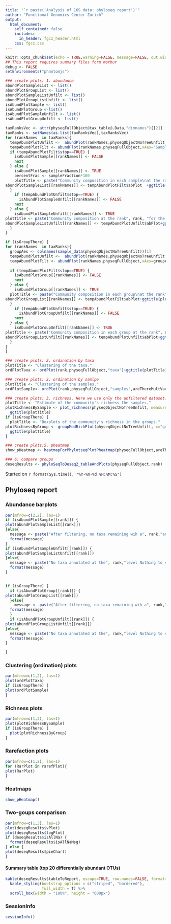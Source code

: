 ```yaml
---
title: "`r paste('Analysis of 16S data: phyloseq report')`"
author: "Functional Genomics Center Zurich"
output: 
  html_document:
    self_contained: false
    includes:
      in_header: fgcz_header.html
    css: fgcz.css
---
```


```r
knitr::opts_chunk$set(echo = TRUE,warning=FALSE, message=FALSE, out.width = "49%")
## This report requires summary files form mothur
debug <- FALSE
setEnvironments("phantomjs")
```

```r
### create plots: 1. abundance
abundPlotSampleList <- list()
abundPlotGroupList <- list()
abundPlotSampleListUnfilt <- list()
abundPlotGroupListUnfilt <- list()
isAbundPlotSample <- list()
isAbundPlotGroup <-list()
isAbundPlotSampleUnfilt <- list()
isAbundPlotGroupUnfilt <- list()

taxRanksVec <- attr(physeqFullObject@tax_table@.Data,"dimnames")[[2]]
taxRanks <- setNames(as.list(taxRanksVec),taxRanksVec)
for (rankNames  in taxRanks){
  tempAbundPlotUnfilt <-  abundPlot(rankNames,physeqObjectNoTreeUnfilt,xAes="Sample",y="relSampleFract")
  tempAbundPlotFilt <- abundPlot(rankNames,physeqFullObject,xAes="Sample",y="relSampleFract")
  if (tempAbundPlotFilt$stop==TRUE) {
    isAbundPlotSample[[rankNames]] <- FALSE
    next
  } else {
    isAbundPlotSample[[rankNames]] <- TRUE
    percentFrac <- sampleFraction*100
    plotTitle <- paste("Community composition in each sample\nat the rank", rank, "for the filtered dataset.\nOnly taxa observed at least",rawCount, " times\nin at least", percentFrac,"% of the samples are kept.")
abundPlotSampleList[[rankNames]] <- tempAbundPlotFilt$abPlot  +ggtitle(plotTitle)
  }
    if (tempAbundPlotUnfilt$stop==TRUE) {
      isAbundPlotSampleUnfilt[[rankNames]] <- FALSE
    next
  } else {
    isAbundPlotSampleUnfilt[[rankNames]] <- TRUE
plotTitle <- paste("Community composition at the rank", rank, "for the unfiltered dataset.")
abundPlotSampleListUnfilt[[rankNames]] <- tempAbundPlotUnfilt$abPlot+ggtitle(plotTitle)
  }
}

if (isGroupThere) {
for (rankNames  in taxRanks){
  groupAes <- colnames(sample_data(physeqObjectNoTreeUnfilt))[1]
  tempAbundPlotUnfilt <-  abundPlot(rankNames,physeqObjectNoTreeUnfilt,xAes=groupAes,y="relGroupFract")
  tempAbundPlotFilt <- abundPlot(rankNames,physeqFullObject,xAes=groupAes,y="relGroupFract")
  
  if (tempAbundPlotFilt$stop==TRUE) {
    isAbundPlotGroup[[rankNames]] <- FALSE
    next
  } else {
    isAbundPlotGroup[[rankNames]] <- TRUE
  plotTitle <- paste("Community composition in each group\nat the rank", rank, "for the filtered dataset.\n Only taxa observed at least",rawCount, " times\nin at least", percentFrac,"% of the samples are kept.")
abundPlotGroupList[[rankNames]] <- tempAbundPlotFilt$abPlot+ggtitle(plotTitle)
  }
    if (tempAbundPlotUnfilt$stop==TRUE) {
      isAbundPlotGroupUnfilt[[rankNames]] <- FALSE 
    next
  } else {
    isAbundPlotGroupUnfilt[[rankNames]] <- TRUE
plotTitle <- paste("Community composition in each group at the rank", rank, "for the unfiltered dataset.")
abundPlotGroupListUnfilt[[rankNames]] <- tempAbundPlotUnfilt$abPlot+ggtitle(plotTitle)
  }
}
}
```

```r
### create plots: 2. ordination by taxa
plotTitle <- "Clustering of the taxa."
ordPlotTaxa <- ordPlot(rank,physeqFullObject,"taxa")+ggtitle(plotTitle)
```

```r
### create plots: 2. ordination by samlpe
plotTitle <- "Clustering of the samples."
ordPlotSample<- ordPlot(rank,physeqFullObject,"samples",areThereMultVar)+ggtitle(plotTitle)
```

```r
### create plots: 3. richness. Here we use only the unfiltered dataset.
plotTitle <- "Estimate of the community's richness the samples."
plotRichnessBySample <- plot_richness(physeqObjectNoTreeUnfilt, measures=c("Shannon")) +
  ggtitle(plotTitle)
if (isGroupThere) {
  plotTitle <- "Boxplots of the community's richness in the groups."
plotRichnessByGroup <- groupModRichPlot(physeqObjectNoTreeUnfilt, x="group", measures=c("Shannon")) +
  ggtitle(plotTitle)
}
```


```r
### create plots:5. pheatmap
show_pHeatmap <- heatmapForPhylotseqPlotPheatmap(physeqFullObject,areThereMultVar)
```


```r
### 6: compare groups
deseqResults <- phyloSeqToDeseq2_tableAndPlots(physeqFullObject,rank)
```

Started on `r format(Sys.time(), "%Y-%m-%d %H:%M:%S")`

## Phyloseq report {.tabset}
### Abundance barplots
```r
par(mfrow=c(2,2), las=1)
if (isAbundPlotSample[[rank]]) {
plot(abundPlotSampleList[[rank]])
}else{
  message <- paste("After filtering, no taxa remaining wih a", rank,"annotaton. Nothing to show.")
  format(message)
}
if (isAbundPlotSampleUnfilt[[rank]]) {
plot(abundPlotSampleListUnfilt[[rank]])
}else{
  message <- paste("No taxa annotated at the", rank,"level Nothing to show.")
  format(message)
}


if (isGroupThere) {
  if (isAbundPlotGroup[[rank]]) {
plot(abundPlotGroupList[[rank]])
  }else{
    message <- paste("After filtering, no taxa remaining wih a", rank,"annotaton. Nothing to show.")
  format(message)  
  }
  if (isAbundPlotGroupUnfilt[[rank]]) {
plot(abundPlotGroupListUnfilt[[rank]])
}else{
  message <- paste("No taxa annotated at the", rank,"level Nothing to show.")
  format(message)
}

}
```

### Clustering (ordination) plots
```r
par(mfrow=c(1,2), las=1)
plot(ordPlotTaxa)
if (isGroupThere) {
plot(ordPlotSample)
}
```

### Richness plots
```r
par(mfrow=c(1,2), las=1)
plot(plotRichnessBySample)
if (isGroupThere) {
  plot(plotRichnessByGroup)
}
```

### Rarefaction plots
```r
par(mfrow=c(1,2), las=1)
for (RarPlot in rarefPlot){
plot(RarPlot)
}
```

### Heatmaps
```r
show_pHeatmap()
```

### Two-goups comparison
```r
par(mfrow=c(1,3), las=1)
plot(deseqResults$vPlot)
plot(deseqResults$logPlot)
if (deseqResults$isAllNa) {
  format(deseqResults$isAllNaMsg)
} else {
plot(deseqResults$pieChart)
}
```

#### Summary table (top 20 differentially abundant OTUs)
```r
kable(deseqResults$tableToReport, escape=TRUE, row.names=FALSE, format="html") %>%
  kable_styling(bootstrap_options = c("striped", "bordered"),
                full_width = T) %>%
  scroll_box(width = "100%", height = "600px")
```

### SessionInfo
```r
sessionInfo()
```
